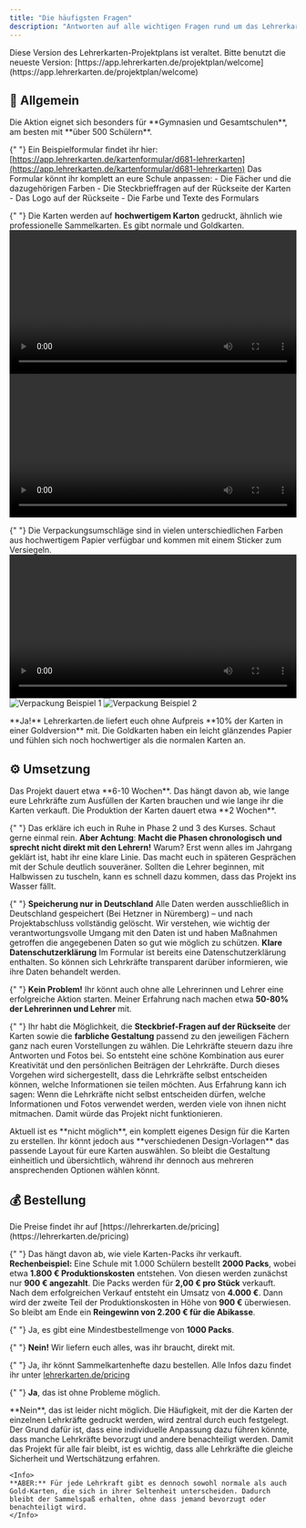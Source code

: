 ```yaml
---
title: "Die häufigsten Fragen"
description: "Antworten auf alle wichtigen Fragen rund um das Lehrerkarten.de Projekt"
---
```


<Warning>
Diese Version des Lehrerkarten-Projektplans ist veraltet. Bitte benutzt die neueste Version: [https://app.lehrerkarten.de/projektplan/welcome](https://app.lehrerkarten.de/projektplan/welcome)
</Warning>


## 🏫 Allgemein

<AccordionGroup>
  <Accordion title="Für welche Schulen ist das Projekt geeignet?">
    Die Aktion eignet sich besonders für **Gymnasien und Gesamtschulen**, am besten mit **über 500 Schülern**.
  </Accordion>

{" "}
<Accordion title="Wie sieht das Sammelkartenformular aus?">
  Ein Beispielformular findet ihr hier:
  [https://app.lehrerkarten.de/kartenformular/d681-lehrerkarten](https://app.lehrerkarten.de/kartenformular/d681-lehrerkarten)
  <Note>Das Formular könnt ihr komplett an eure Schule anpassen: - Die Fächer und die dazugehörigen Farben - Die Steckbrieffragen auf der Rückseite der Karten - Das Logo auf der Rückseite - Die Farbe und Texte des Formulars</Note>
</Accordion>

{" "}
<Accordion title="Welche Qualität haben die Karten?">
  Die Karten werden auf **hochwertigem Karton** gedruckt, ähnlich wie
  professionelle Sammelkarten. Es gibt normale und Goldkarten.
  <video controls width="100%">
    <source
      src="https://res.craft.do/user/full/f87f26e3-c0d5-ed25-1ff6-4ecd435fcb17/doc/CCBB84A9-C1A0-4992-8F78-F8B27C75771A/186533c2-f4c9-4ed2-b53a-0d847a2e9e66/aORROQ0nhAX0CDGWG5utKtdc2N14CSsUEKgsD0VQ41Qz/VIDEO-2025-04-18-12-06-42.mp4"
      type="video/mp4"
    />
  </video>
  <video controls width="100%">
    <source
      src="https://res.craft.do/user/full/f87f26e3-c0d5-ed25-1ff6-4ecd435fcb17/doc/CCBB84A9-C1A0-4992-8F78-F8B27C75771A/e910a0c1-46a8-eb77-1d44-73126d7fb95b/tghdBiiX23sg1JG8ymnDJI5Ge4nNMXPyLo1MB9kQFWUz/VIDEO-2025-04-18-12-06-24.mp4"
      type="video/mp4"
    />
  </video>
</Accordion>

{" "}
<Accordion title="Wie sehen die Verpackungen aus?">
  Die Verpackungsumschläge sind in vielen unterschiedlichen Farben aus
  hochwertigem Papier verfügbar und kommen mit einem Sticker zum Versiegeln.
  <video controls width="100%">
    <source
      src="https://res.craft.do/user/full/f87f26e3-c0d5-ed25-1ff6-4ecd435fcb17/doc/CCBB84A9-C1A0-4992-8F78-F8B27C75771A/ef3fef06-923a-9e85-187b-9fd5e5f8cebd/zsETQxjWoG2eXZeMJ26fXPlumhcMAV3emjCIl5rUZaMz/VIDEO-2025-05-07-08-20-47.mov"
      type="video/mov"
    />
  </video>
  ![Verpackung Beispiel
  1](https://res.craft.do/user/full/f87f26e3-c0d5-ed25-1ff6-4ecd435fcb17/doc/CCBB84A9-C1A0-4992-8F78-F8B27C75771A/c9926202-b7a8-2b0e-115f-d658c12a434c/N31vr230VrQOdxHyXavsJNdOGQb1ILzcoUjmTiHf8msz/PHOTO-2025-05-07-08-20-47.jpeg)
  ![Verpackung Beispiel
  2](https://res.craft.do/user/full/f87f26e3-c0d5-ed25-1ff6-4ecd435fcb17/doc/CCBB84A9-C1A0-4992-8F78-F8B27C75771A/8b43153e-9e92-7de3-6d1e-8588a82f03d1/DMgcQ0rwyO4g1ItQmbtYMDJu82Eyl6wxslBPuyPzBI0z/PHOTO-2025-05-07-08-20-57.jpeg)
</Accordion>

  <Accordion title="Gibt es auch Glitzerkarten?">
    **Ja!** Lehrerkarten.de liefert euch ohne Aufpreis **10% der Karten in einer Goldversion** mit. Die Goldkarten haben ein leicht glänzendes Papier und fühlen sich noch hochwertiger als die normalen Karten an.
  </Accordion>
</AccordionGroup>

## ⚙️ Umsetzung

<AccordionGroup>
  <Accordion title="Wie lange dauert das Projekt?">
    Das Projekt dauert etwa **6-10 Wochen**. Das hängt davon ab, wie lange eure Lehrkräfte zum Ausfüllen der Karten brauchen und wie lange ihr die Karten verkauft. Die Produktion der Karten dauert etwa **2 Wochen**.
  </Accordion>

{" "}
<Accordion title="Wie können wir unsere Lehrer überzeugen?">
  Das erkläre ich euch in Ruhe in Phase 2 und 3 des Kurses. Schaut gerne einmal
  rein.
  <Warning>
    **Aber Achtung**: **Macht die Phasen chronologisch und sprecht nicht direkt
    mit den Lehrern!** Warum? Erst wenn alles im Jahrgang geklärt ist, habt ihr
    eine klare Linie. Das macht euch in späteren Gesprächen mit der Schule
    deutlich souveräner. Sollten die Lehrer beginnen, mit Halbwissen zu
    tuscheln, kann es schnell dazu kommen, dass das Projekt ins Wasser fällt.
  </Warning>
</Accordion>

{" "}
<Accordion title="Wie sieht es mit dem Datenschutz aus?">
  <Check>**Speicherung nur in Deutschland**</Check>
  Alle Daten werden ausschließlich in Deutschland gespeichert (Bei Hetzner in Nüremberg)
  – und nach Projektabschluss vollständig gelöscht. Wir verstehen, wie wichtig der
  verantwortungsvolle Umgang mit den Daten ist und haben Maßnahmen getroffen die
  angegebenen Daten so gut wie möglich zu schützen.
  <Check>**Klare Datenschutzerklärung**</Check>
  Im Formular ist bereits eine Datenschutzerklärung enthalten. So können sich Lehrkräfte
  transparent darüber informieren, wie ihre Daten behandelt werden.
</Accordion>

{" "}
<Accordion title="Was passiert, wenn eine Lehrkraft nicht mitmachen möchte?">
  **Kein Problem!** Ihr könnt auch ohne alle Lehrerinnen und Lehrer eine
  erfolgreiche Aktion starten. Meiner Erfahrung nach machen etwa **50-80% der
  Lehrerinnen und Lehrer** mit.
</Accordion>

{" "}
<Accordion title="Können wir selber entscheiden, was auf den Karten steht?">
  Ihr habt die Möglichkeit, die **Steckbrief-Fragen auf der Rückseite** der
  Karten sowie die **farbliche Gestaltung** passend zu den jeweiligen Fächern
  ganz nach euren Vorstellungen zu wählen. Die Lehrkräfte steuern dazu ihre
  Antworten und Fotos bei. So entsteht eine schöne Kombination aus eurer
  Kreativität und den persönlichen Beiträgen der Lehrkräfte.
  <Info>
    Durch dieses Vorgehen wird sichergestellt, dass die Lehrkräfte selbst
    entscheiden können, welche Informationen sie teilen möchten. Aus Erfahrung
    kann ich sagen: Wenn die Lehrkräfte nicht selbst entscheiden dürfen, welche
    Informationen und Fotos verwendet werden, werden viele von ihnen nicht
    mitmachen. Damit würde das Projekt nicht funktionieren.
  </Info>
</Accordion>

  <Accordion title="Können wir die Karten auch komplett selber designen?">
    Aktuell ist es **nicht möglich**, ein komplett eigenes Design für die Karten zu erstellen. Ihr könnt jedoch aus **verschiedenen Design-Vorlagen** das passende Layout für eure Karten auswählen. So bleibt die Gestaltung einheitlich und übersichtlich, während ihr dennoch aus mehreren ansprechenden Optionen wählen könnt.
  </Accordion>
</AccordionGroup>

## 💰 Bestellung

<AccordionGroup>
  <Accordion title="Wie viel kostet das Projekt?">
    Die Preise findet ihr auf [https://lehrerkarten.de/pricing](https://lehrerkarten.de/pricing)
  </Accordion>

{" "}
<Accordion title="Wie viel Gewinn können wir machen?">
  Das hängt davon ab, wie viele Karten-Packs ihr verkauft. **Rechenbeispiel:**
  Eine Schule mit 1.000 Schülern bestellt **2000 Packs**, wobei etwa **1.800 €
  Produktionskosten** entstehen. Von diesen werden zunächst nur **900 €
  angezahlt**. Die Packs werden für **2,00 € pro Stück** verkauft. Nach dem
  erfolgreichen Verkauf entsteht ein Umsatz von **4.000 €**. Dann wird der
  zweite Teil der Produktionskosten in Höhe von **900 €** überwiesen. So bleibt
  am Ende ein **Reingewinn von 2.200 € für die Abikasse**.
</Accordion>

{" "}
<Accordion title="Gibt es eine Mindestbestellmenge?">
  Ja, es gibt eine Mindestbestellmenge von **1000 Packs**.
</Accordion>

{" "}
<Accordion title="Müssen wir das Verpackungsmaterial selbst besorgen?">
  **Nein!** Wir liefern euch alles, was ihr braucht, direkt mit.
</Accordion>

{" "}
<Accordion title="Werden die Sammelkartenhefte mitgesendet?">
  Ja, ihr könnt Sammelkartenhefte dazu bestellen. Alle Infos dazu findet ihr
  unter [lehrerkarten.de/pricing](https://lehrerkarten.de/pricing)
</Accordion>

{" "}
<Accordion title="Können wir nachbestellen?">
  **Ja**, das ist ohne Probleme möglich.
</Accordion>

  <Accordion title="Können wir anpassen welcher Lehrer wie häufig gedruckt wird?">
    **Nein**, das ist leider nicht möglich. Die Häufigkeit, mit der die Karten der einzelnen Lehrkräfte gedruckt werden, wird zentral durch euch festgelegt. Der Grund dafür ist, dass eine individuelle Anpassung dazu führen könnte, dass manche Lehrkräfte bevorzugt und andere benachteiligt werden. Damit das Projekt für alle fair bleibt, ist es wichtig, dass alle Lehrkräfte die gleiche Sicherheit und Wertschätzung erfahren.
    
    <Info>
    **ABER:** Für jede Lehrkraft gibt es dennoch sowohl normale als auch Gold-Karten, die sich in ihrer Seltenheit unterscheiden. Dadurch bleibt der Sammelspaß erhalten, ohne dass jemand bevorzugt oder benachteiligt wird.
    </Info>
  </Accordion>
</AccordionGroup>

